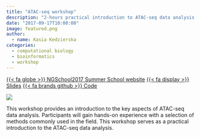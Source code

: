 ```yaml
---
title: "ATAC-seq workshop"
description: "2-hours practical introduction to ATAC-seq data analysis."
date: "2017-09-17T10:00:00"
image: featured.png
author:
  - name: Kasia Kedzierska
categories:
  - computational biology
  - bioinformatics
  - workshop
---
```



<span class="listing-btn-group">
<a href="https://ngschool.eu/ngschool2017/" class="btn" role="button">{{< fa globe >}} NGSchool2017 Summer School website</a> 
<a href="https://docs.google.com/presentation/d/1THNGy-wIvZziXv5SShlfNfaKfZwh4qLnZWMRqhHl01I/edit?usp=sharing" class="btn" role="button">{{< fa display >}} Slides</a> 
<a href="https://github.com/kzkedzierska/ATACseq_workshop" class="btn" role="button">{{< fa brands github >}} Code</a>

</span>

![](featured.png)

This workshop provides an introduction to the key aspects of ATAC-seq data analysis. Participants will gain hands-on experience with a selection of methods commonly used in the field. This workshop serves as a practical introduction to the ATAC-seq data analysis.

